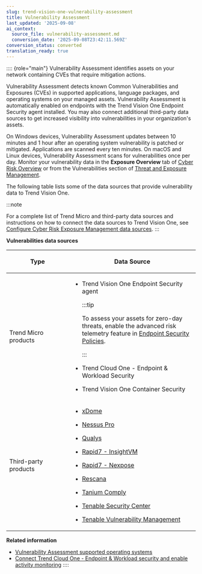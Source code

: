 ```yaml
---
slug: trend-vision-one-vulnerability-assessment
title: Vulnerability Assessment
last_updated: '2025-09-08'
ai_context:
  source_file: vulnerability-assessment.md
  conversion_date: '2025-09-08T23:42:11.569Z'
conversion_status: converted
translation_ready: true
---
```


:::: {role="main"}
Vulnerability Assessment identifies assets on your network containing CVEs that require mitigation actions.

Vulnerability Assessment detects known Common Vulnerabilities and Exposures (CVEs) in supported applications, language packages, and operating systems on your managed assets. Vulnerability Assessment is automatically enabled on endpoints with the Trend Vision One Endpoint Security agent installed. You may also connect additional third-party data sources to get increased visibility into vulnerabilities in your organization's assets.

On Windows devices, Vulnerability Assessment updates between 10 minutes and 1 hour after an operating system vulnerability is patched or mitigated. Applications are scanned every ten minutes. On macOS and Linux devices, Vulnerability Assessment scans for vulnerabilities once per day. Monitor your vulnerability data in the **Exposure Overview** tab of [Cyber Risk Overview](executive-dashboard.mdx) or from the Vulnerabilities section of [Threat and Exposure Management](vulnerabilities.mdx).

The following table lists some of the data sources that provide vulnerability data to Trend Vision One.

:::note

For a complete list of Trend Micro and third-party data sources and instructions on how to connect the data sources to Trend Vision One, see [Configure Cyber Risk Exposure Management data sources](configuring-data-sources.mdx).
:::

**Vulnerabilities data sources**

<table>
<colgroup>
<col style="width: 33%" />
<col style="width: 67%" />
</colgroup>
<thead>
<tr>
<th><p>Type</p></th>
<th><p>Data Source</p></th>
</tr>
</thead>
<tbody>
<tr>
<td><p>Trend Micro products</p></td>
<td><ul>
<li><p>Trend Vision One Endpoint Security agent</p>


:::tip

<p>To assess your assets for zero-day threats, enable the advanced risk telemetry feature in <a href="trend-vision-one-sensor-settings-policies">Endpoint Security Policies</a>.</p>


:::

</li>
<li><p>Trend Cloud One - Endpoint &amp; Workload Security</p></li>
<li><p>Trend Vision One Container Security</p></li>
</ul></td>
</tr>
<tr>
<td><p>Third-party products</p></td>
<td><ul>
<li><p><a href="trend-vision-one-medigate-integration">xDome</a></p></li>
<li><p><a href="trend-vision-one-nessus-pro-integration">Nessus Pro</a></p></li>
<li><p><a href="trend-vision-one-qualys-integrate">Qualys</a></p></li>
<li><p><a href="trend-vision-one-rapid7-insighttvm-integrate">Rapid7 - InsightVM</a></p></li>
<li><p><a href="trend-vision-one-rapid7-nexpose-integration">Rapid7 - Nexpose</a></p></li>
<li><p><a href="trend-vision-one-rescana-integration">Rescana</a></p></li>
<li><p><a href="trend-vision-one-tanium-comply-integrate">Tanium Comply</a></p></li>
<li><p><a href="trend-vision-one-tenable-security-setup">Tenable Security Center</a></p></li>
<li><p><a href="trend-vision-one-data-source-tenable-setup">Tenable Vulnerability Management</a></p></li>
</ul></td>
</tr>
</tbody>
</table>

**Related information**

- [Vulnerability Assessment supported operating systems](vulnerability-assessment-os.md "Learn more about the operating systems supported by Vulnerability Assessment.")
- [Connect Trend Cloud One - Endpoint & Workload security and enable activity monitoring](ews-activity-monitoring.md "Get Vulnerability Assessment data from your connected Endpoint & Workload Security agents by enabling Activity Monitoring.")
::::
